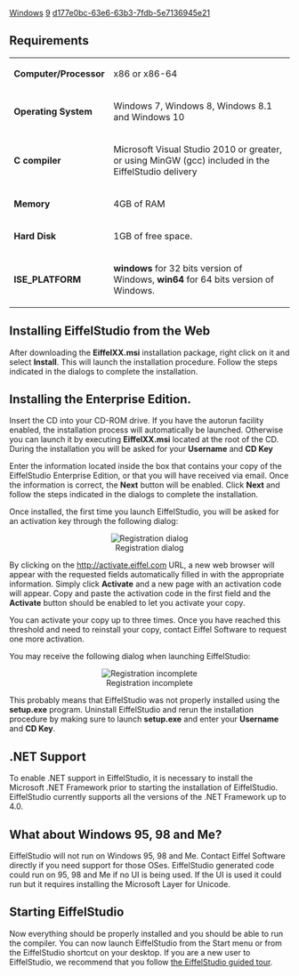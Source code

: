 [[Property:title|Windows]]
[[Property:weight|9]]
[[Property:uuid|d177e0bc-63e6-63b3-7fdb-5e7136945e21]]
==Requirements==

{|  class="doctable"
|- 
| '''Computer/Processor'''
| x86 or x86-64
|- 
| '''Operating System'''
| Windows 7, Windows 8, Windows 8.1 and Windows 10
|- 
| '''C compiler'''
| Microsoft Visual Studio 2010 or greater, or using MinGW (gcc) included in the EiffelStudio delivery
|- 
| '''Memory'''
| 4GB of RAM
|- 
| '''Hard Disk'''
| 1GB of free space.
|- 
| '''ISE_PLATFORM'''
| '''windows''' for 32 bits version of Windows, '''win64''' for 64 bits version of Windows.
|}


==Installing EiffelStudio from the Web==

After downloading the '''EiffelXX.msi''' installation package, right click on it and select '''Install'''. This will launch the installation procedure. Follow the steps indicated in the dialogs to complete the installation.

==Installing the Enterprise Edition.==

Insert the CD into your CD-ROM drive. If you have the autorun facility enabled, the installation process will automatically be launched. Otherwise you can launch it by executing '''EiffelXX.msi''' located at the root of the CD. During the installation you will be asked for your '''Username''' and '''CD Key'''

Enter the information located inside the box that contains your copy of the EiffelStudio Enterprise Edition, or that you will have received via email. Once the information is correct, the '''Next''' button will be enabled. Click '''Next''' and follow the steps indicated in the dialogs to complete the installation.

Once installed, the first time you launch EiffelStudio, you will be asked for an activation key through the following dialog:

<center> [[Image:56--windows-registration|Registration dialog]] </center>

By clicking on the [http://activate.eiffel.com http://activate.eiffel.com]  URL, a new web browser will appear with the requested fields automatically filled in with the appropriate information. Simply click '''Activate''' and a new page with an activation code will appear. Copy and paste the activation code in the first field and the '''Activate''' button should be enabled to let you activate your copy.

You can activate your copy up to three times. Once you have reached this threshold and need to reinstall your copy, contact Eiffel Software to request one more activation.

You may receive the following dialog when launching EiffelStudio:

<center> [[Image:56--windows-registration-error|Registration incomplete]] </center>

This probably means that EiffelStudio was not properly installed using the '''setup.exe''' program. Uninstall EiffelStudio and rerun the installation procedure by making sure to launch '''setup.exe''' and enter your '''Username''' and '''CD Key'''.

==.NET Support==

To enable .NET support in EiffelStudio, it is necessary to install the Microsoft .NET Framework prior to starting the installation of EiffelStudio. EiffelStudio currently supports all the versions of the .NET Framework up to 4.0.

==What about Windows 95, 98 and Me?==

EiffelStudio will not run on Windows 95, 98 and Me. Contact Eiffel Software directly if you need support for those OSes. EiffelStudio generated code could run on 95, 98 and Me if no UI is being used. If the UI is used it could run but it requires installing the Microsoft Layer for Unicode.

==Starting EiffelStudio==

Now everything should be properly installed and you should be able to run the compiler. You can now launch EiffelStudio from the Start menu or from the EiffelStudio shortcut on your desktop. If you are a new user to EiffelStudio, we recommend that you follow [[Introducing EiffelStudio|the EiffelStudio guided tour]].

